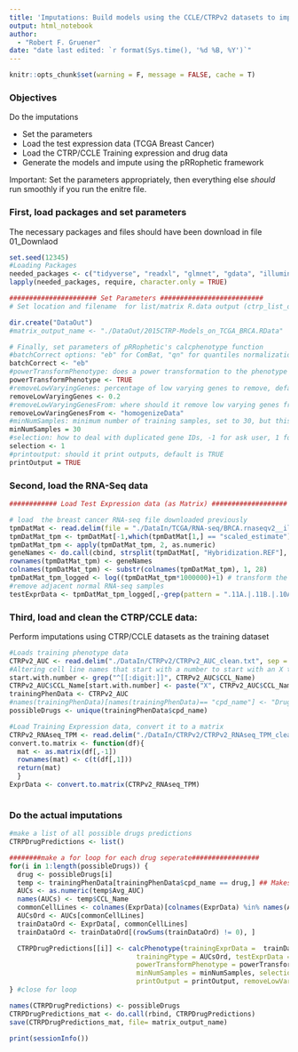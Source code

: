 ```yaml
---
title: 'Imputations: Build models using the CCLE/CTRPv2 datasets to impute drug response in TCGA BRCA Tumors'
output: html_notebook 
author:
  - "Robert F. Gruener"
date: "date last edited: `r format(Sys.time(), '%d %B, %Y')`"
---
```

```r
knitr::opts_chunk$set(warning = F, message = FALSE, cache = T)
```
### Objectives

Do the imputations

 * Set the parameters
 * Load the test expression data (TCGA Breast Cancer)
 * Load the CTRP/CCLE Training expression and drug data
 * Generate the models and impute using the pRRophetic framework 

Important: Set the parameters appropriately, then everything else *should* run smoothly if you run the enitre file. 



### First, load packages and set parameters

The necessary packages and files should have been download in file 01_Downlaod

```r
set.seed(12345)
#Loading Packages
needed_packages <- c("tidyverse", "readxl", "glmnet", "gdata", "illuminaHumanv4.db" ,"car", "ridge", "preprocessCore", "genefilter", "sva", "pRRophetic")
lapply(needed_packages, require, character.only = TRUE)

###################### Set Parameters ##########################
# Set location and filename  for list/matrix R.data output (ctrp_list_output_name, ctrp_mat_output_name)

dir.create("DataOut")
#matrix_output_name <- "./DataOut/2015CTRP-Models_on_TCGA_BRCA.RData"

# Finally, set parameters of pRRophetic's calcphenotype function 
#batchCorrect options: "eb" for ComBat, "qn" for quantiles normalization, "standardize", or "none"
batchCorrect <- "eb"
#powerTransformPhenotype: does a power transformation to the phenotype data, recommended over log transformations by the literture 
powerTransformPhenotype <- TRUE
#removeLowVaryingGenes: percentage of low varying genes to remove, default is at 0.2 
removeLowVaryingGenes <- 0.2
#removeLowVaryingGenesFrom: where should it remove low varying genes from "homogenizeData" or "rawData"
removeLowVaringGenesFrom <- "homogenizeData"
#minNumSamples: minimum number of training samples, set to 30, but this shouldn't be an issue since the there are many samples 
minNumSamples = 30
#selection: how to deal with duplicated gene IDs, -1 for ask user, 1 for summarize by mean, 2 for disregard duplicates
selection <- 1
#printoutput: should it print outputs, default is TRUE
printOutput = TRUE


```

### Second, load the RNA-Seq data

```r
############ Load Test Expression data (as Matrix) ###################

# load  the breast cancer RNA-seq file downloaded previously
tpmDatMat <- read.delim(file = "./DataIn/TCGA/RNA-seq/BRCA.rnaseqv2__illuminahiseq_rnaseqv2__unc_edu__Level_3__RSEM_genes__data.data.txt", as.is=T)
tpmDatMat_tpm <- tpmDatMat[-1,which(tpmDatMat[1,] == "scaled_estimate")]
tpmDatMat_tpm <- apply(tpmDatMat_tpm, 2, as.numeric)
geneNames <- do.call(cbind, strsplit(tpmDatMat[, "Hybridization.REF"], "|", fixed=TRUE))[1,][-1]
rownames(tpmDatMat_tpm) <- geneNames
colnames(tpmDatMat_tpm) <- substr(colnames(tpmDatMat_tpm), 1, 28)
tpmDatMat_tpm_logged <- log((tpmDatMat_tpm*1000000)+1) # transform the data
#remove adjacent normal RNA-seq samples
testExprData <- tpmDatMat_tpm_logged[,-grep(pattern = ".11A.|.11B.|.10A.|.10B.", colnames(tpmDatMat_tpm_logged))]

```

### Third, load and clean the CTRP/CCLE data:

Perform imputations using CTRP/CCLE datasets as the training dataset

```r

#Loads training phenotype data 
CTRPv2_AUC <- read.delim("./DataIn/CTRPv2/CTRPv2_AUC_clean.txt", sep = "\t", stringsAsFactors = F)
#Altering cell line names that start with a number to start with an X to match rownames of expression data
start.with.number <- grep("^[[:digit:]]", CTRPv2_AUC$CCL_Name)
CTRPv2_AUC$CCL_Name[start.with.number] <- paste("X", CTRPv2_AUC$CCL_Name[start.with.number], sep = "")
trainingPhenData <- CTRPv2_AUC
#names(trainingPhenData)[names(trainingPhenData)== "cpd_name"] <- "Drug.name"
possibleDrugs <- unique(trainingPhenData$cpd_name)

#Load Training Expression data, convert it to a matrix
CTRPv2_RNAseq_TPM <- read.delim("./DataIn/CTRPv2/CTRPv2_RNAseq_TPM_clean.txt",  sep = "\t", stringsAsFactors = F)
convert.to.matrix <- function(df){
  mat <- as.matrix(df[,-1])
  rownames(mat) <- c(t(df[,1]))
  return(mat)
  }
ExprData <- convert.to.matrix(CTRPv2_RNAseq_TPM)



```


### Do the actual imputations 

```r
#make a list of all possible drugs predictions
CTRPDrugPredictions <- list()

########make a for loop for each drug seperate#################
for(i in 1:length(possibleDrugs)) { 
  drug <- possibleDrugs[i]
  temp <- trainingPhenData[trainingPhenData$cpd_name == drug,] ## Makes temp matrix to extract the AUCs easier
  AUCs <- as.numeric(temp$Avg_AUC)
  names(AUCs) <- temp$CCL_Name
  commonCellLines <- colnames(ExprData)[colnames(ExprData) %in% names(AUCs)]
  AUCsOrd <- AUCs[commonCellLines]
  trainDataOrd <- ExprData[, commonCellLines]
  trainDataOrd <- trainDataOrd[(rowSums(trainDataOrd) != 0), ]

  CTRPDrugPredictions[[i]] <- calcPhenotype(trainingExprData =  trainDataOrd, 
                                trainingPtype = AUCsOrd, testExprData = testExprData, batchCorrect = batchCorrect, 
                                powerTransformPhenotype = powerTransformPhenotype, removeLowVaryingGenes = removeLowVaryingGenes, 
                                minNumSamples = minNumSamples, selection = selection, 
                                printOutput = printOutput, removeLowVaringGenesFrom = removeLowVaringGenesFrom)
} #close for loop

names(CTRPDrugPredictions) <- possibleDrugs
CTRPDrugPredictions_mat <- do.call(rbind, CTRPDrugPredictions)
save(CTRPDrugPredictions_mat, file= matrix_output_name)
```



```r
print(sessionInfo())
```




